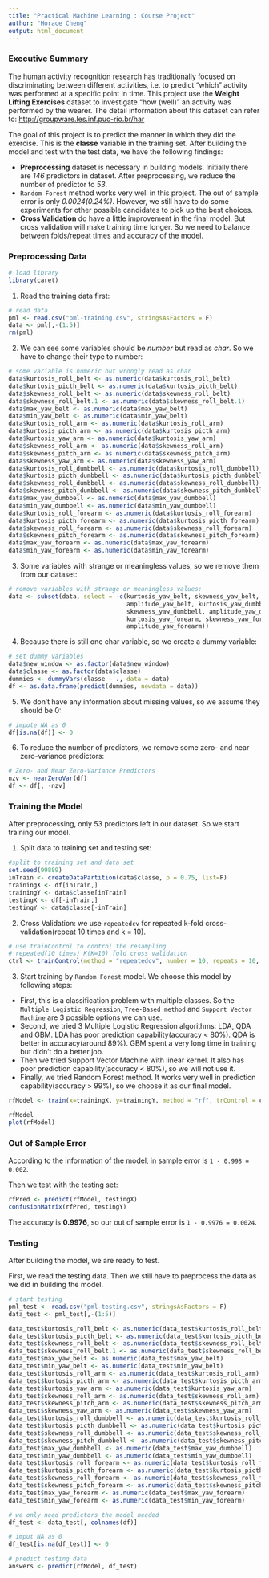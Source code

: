 ```yaml
---
title: "Practical Machine Learning : Course Project"
author: "Horace Cheng"
output: html_document
---
```


### Executive Summary

The human activity recognition research has traditionally focused on discriminating between different activities, i.e. to predict "which" activity was performed at a specific point in time. This project use the **Weight Lifting Exercises** dataset to investigate "how (well)" an activity was performed by the wearer. The detail information about this dataset can refer to: [http://groupware.les.inf.puc-rio.br/har](http://groupware.les.inf.puc-rio.br/har)

The goal of this project is to predict the manner in which they did the exercise. This is the **classe** variable in the training set. After building the model and test with the test data, we have the following findings:

- **Preprocessing** dataset is necessary in building models. Initially there are *146* predictors in dataset. After preprocessing, we reduce the number of predictor to *53*.
- ```Random Forest``` method works very well in this project. The out of sample error is only *0.0024(0.24%)*. However, we still have to do some experiments for other possible candidates to pick up the best choices.
- **Cross Validation** do have a little improvement in the final model. But cross validation will make training time longer. So we need to balance between folds/repeat times and accuracy of the model.

### Preprocessing Data
```r
# load library
library(caret)
```

1. Read the training data first:
```r
# read data
pml <- read.csv("pml-training.csv", stringsAsFactors = F)
data <- pml[,-(1:5)]
rm(pml)
```

2. We can see some variables should be *number* but read as *char*. So we have to change their type to number:
```r
# some variable is numeric but wrongly read as char
data$kurtosis_roll_belt <- as.numeric(data$kurtosis_roll_belt)
data$kurtosis_picth_belt <- as.numeric(data$kurtosis_picth_belt)
data$skewness_roll_belt <- as.numeric(data$skewness_roll_belt)
data$skewness_roll_belt.1 <- as.numeric(data$skewness_roll_belt.1)
data$max_yaw_belt <- as.numeric(data$max_yaw_belt)
data$min_yaw_belt <- as.numeric(data$min_yaw_belt)
data$kurtosis_roll_arm <- as.numeric(data$kurtosis_roll_arm)
data$kurtosis_picth_arm <- as.numeric(data$kurtosis_picth_arm)
data$kurtosis_yaw_arm <- as.numeric(data$kurtosis_yaw_arm)
data$skewness_roll_arm <- as.numeric(data$skewness_roll_arm)
data$skewness_pitch_arm <- as.numeric(data$skewness_pitch_arm)
data$skewness_yaw_arm <- as.numeric(data$skewness_yaw_arm)
data$kurtosis_roll_dumbbell <- as.numeric(data$kurtosis_roll_dumbbell)
data$kurtosis_picth_dumbbell <- as.numeric(data$kurtosis_picth_dumbbell)
data$skewness_roll_dumbbell <- as.numeric(data$skewness_roll_dumbbell)
data$skewness_pitch_dumbbell <- as.numeric(data$skewness_pitch_dumbbell)
data$max_yaw_dumbbell <- as.numeric(data$max_yaw_dumbbell)
data$min_yaw_dumbbell <- as.numeric(data$min_yaw_dumbbell)
data$kurtosis_roll_forearm <- as.numeric(data$kurtosis_roll_forearm)
data$kurtosis_picth_forearm <- as.numeric(data$kurtosis_picth_forearm)
data$skewness_roll_forearm <- as.numeric(data$skewness_roll_forearm)
data$skewness_pitch_forearm <- as.numeric(data$skewness_pitch_forearm)
data$max_yaw_forearm <- as.numeric(data$max_yaw_forearm)
data$min_yaw_forearm <- as.numeric(data$min_yaw_forearm)
```

3. Some variables with strange or meaningless values, so we remove them from our dataset:
```r
# remove variables with strange or meaningless values:
data <- subset(data, select = -c(kurtosis_yaw_belt, skewness_yaw_belt,
                                 amplitude_yaw_belt, kurtosis_yaw_dumbbell,
                                 skewness_yaw_dumbbell, amplitude_yaw_dumbbell,
                                 kurtosis_yaw_forearm, skewness_yaw_forearm,
                                 amplitude_yaw_forearm))
```

4. Because there is still one char variable, so we create a dummy variable:
```r
# set dummy variables
data$new_window <- as.factor(data$new_window)
data$classe <- as.factor(data$classe)
dummies <- dummyVars(classe ~ ., data = data)
df <- as.data.frame(predict(dummies, newdata = data))
```

5. We don't have any information about missing values, so we assume they should be 0:
```r
# impute NA as 0
df[is.na(df)] <- 0
```

6. To reduce the number of predictors, we remove some zero- and near zero-variance predictors:
```r
# Zero- and Near Zero-Variance Predictors
nzv <- nearZeroVar(df)
df <- df[, -nzv]
```


### Training the Model
After preprocessing, only 53 predictors left in our dataset. So we start training our model.

1. Split data to training set and testing set:
```r
#split to training set and data set
set.seed(99889)
inTrain <- createDataPartition(data$classe, p = 0.75, list=F)
trainingX <- df[inTrain,]
trainingY <- data$classe[inTrain]
testingX <- df[-inTrain,]
testingY <- data$classe[-inTrain]
```

2. Cross Validation: we use ```repeatedcv``` for repeated k-fold cross-validation(repeat 10 times and k = 10). 
```r
# use trainControl to control the resampling
# repeated(10 times) K(K=10) fold cross validation
ctrl <- trainControl(method = "repeatedcv", number = 10, repeats = 10, classProbs = TRUE)
```

3. Start training by ```Random Forest``` model. We choose this model by following steps:
  - First, this is a classification problem with multiple classes. So the ```Multiple Logistic Regression```, ```Tree-Based method``` and ``Support Vector Machine`` are 3 possible options we can use.
  - Second, we tried 3 Multiple Logistic Regression algorithms: LDA, QDA and GBM. LDA has poor prediction capability(accuracy < 80%). QDA is better in accuracy(around 89%). GBM spent a very long time in training but didn't do a better job.
  - Then we tried Support Vector Machine with linear kernel. It also has poor prediction capability(accuracy < 80%), so we will not use it.
  - Finally, we tried Random Forest method. It works very well in prediction capability(accuracy > 99%), so we choose it as our final model.
      
```r
rfModel <- train(x=trainingX, y=trainingY, method = "rf", trControl = ctrl)
```

```r
rfModel
plot(rfModel)
```

### Out of Sample Error

According to the information of the model, in sample error is ```1 - 0.998 = 0.002```. 

Then we test with the testing set:
```r
rfPred <- predict(rfModel, testingX)
confusionMatrix(rfPred, testingY)
```

The accuracy is **0.9976**, so our out of sample error is ```1 - 0.9976 = 0.0024```.

### Testing
After building the model, we are ready to test.

First, we read the testing data. Then we still have to preprocess the data as we did in building the model.
```r
# start testing
pml_test <- read.csv("pml-testing.csv", stringsAsFactors = F)
data_test <- pml_test[,-(1:5)]

data_test$kurtosis_roll_belt <- as.numeric(data_test$kurtosis_roll_belt)
data_test$kurtosis_picth_belt <- as.numeric(data_test$kurtosis_picth_belt)
data_test$skewness_roll_belt <- as.numeric(data_test$skewness_roll_belt)
data_test$skewness_roll_belt.1 <- as.numeric(data_test$skewness_roll_belt.1)
data_test$max_yaw_belt <- as.numeric(data_test$max_yaw_belt)
data_test$min_yaw_belt <- as.numeric(data_test$min_yaw_belt)
data_test$kurtosis_roll_arm <- as.numeric(data_test$kurtosis_roll_arm)
data_test$kurtosis_picth_arm <- as.numeric(data_test$kurtosis_picth_arm)
data_test$kurtosis_yaw_arm <- as.numeric(data_test$kurtosis_yaw_arm)
data_test$skewness_roll_arm <- as.numeric(data_test$skewness_roll_arm)
data_test$skewness_pitch_arm <- as.numeric(data_test$skewness_pitch_arm)
data_test$skewness_yaw_arm <- as.numeric(data_test$skewness_yaw_arm)
data_test$kurtosis_roll_dumbbell <- as.numeric(data_test$kurtosis_roll_dumbbell)
data_test$kurtosis_picth_dumbbell <- as.numeric(data_test$kurtosis_picth_dumbbell)
data_test$skewness_roll_dumbbell <- as.numeric(data_test$skewness_roll_dumbbell)
data_test$skewness_pitch_dumbbell <- as.numeric(data_test$skewness_pitch_dumbbell)
data_test$max_yaw_dumbbell <- as.numeric(data_test$max_yaw_dumbbell)
data_test$min_yaw_dumbbell <- as.numeric(data_test$min_yaw_dumbbell)
data_test$kurtosis_roll_forearm <- as.numeric(data_test$kurtosis_roll_forearm)
data_test$kurtosis_picth_forearm <- as.numeric(data_test$kurtosis_picth_forearm)
data_test$skewness_roll_forearm <- as.numeric(data_test$skewness_roll_forearm)
data_test$skewness_pitch_forearm <- as.numeric(data_test$skewness_pitch_forearm)
data_test$max_yaw_forearm <- as.numeric(data_test$max_yaw_forearm)
data_test$min_yaw_forearm <- as.numeric(data_test$min_yaw_forearm)

# we only need predictors the model needed
df_test <- data_test[, colnames(df)]

# imput NA as 0
df_test[is.na(df_test)] <- 0
```

```r
# predict testing data
answers <- predict(rfModel, df_test)
```

